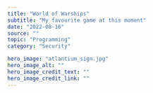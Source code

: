 ---
title: "World of Warships"
subtitle: "My favourite game at this moment"
date: "2022-08-16"
source: ""
topic: "Programming"
category: "Security" 

hero_image: "atlantium_sign.jpg"
hero_image_alt: ""
hero_image_credit_text: ""
hero_image_credit_link: ""
---

